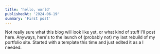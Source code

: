 ```yaml
---
title: 'hello, world'
publishedAt: '2024-06-19'
summary: 'First post'
---
```


Not really sure what this blog will look like yet, or what kind of stuff I'll post here. Anyways, here's to the launch of (probably not) my last rebuild of my portfolio site. Started with a template this time and just edited it as a I needed.

